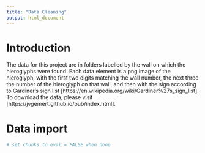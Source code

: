 ```yaml
---
title: "Data Cleaning"
output: html_document
---
```


# Introduction
The data for this project are in folders labelled by the wall on which the hieroglyphs were found. Each data element is a png image of the hieroglyph, with the first two digits matching the wall number, the next three the number of the hieroglyph on that wall, and then with the sign according to Gardiner's sign list [https://en.wikipedia.org/wiki/Gardiner%27s_sign_list]. To download the data, please visit [https://jvgemert.github.io/pub/index.html].

# Data import
```r
# set chunks to eval = FALSE when done 
```

